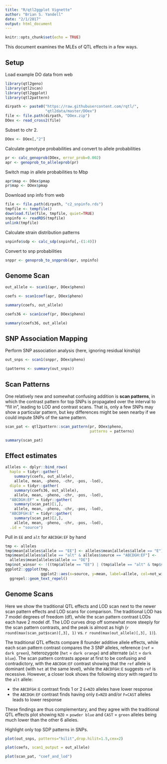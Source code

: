 ```yaml
---
title: "R/qtl2ggplot Vignette"
author: "Brian S. Yandell"
date: "2/1/2017"
output: html_document
---
```


```r
knitr::opts_chunk$set(echo = TRUE)
```

This document examines the MLEs of QTL effects in a few ways.

## Setup

Load example DO data from web

```r
library(qtl2geno)
library(qtl2scan)
library(qtl2ggplot)
library(qtl2pattern)
```

```r
dirpath <- paste0("https://raw.githubusercontent.com/rqtl/",
                  "qtl2data/master/DOex")
file <- file.path(dirpath, "DOex.zip")
DOex <- read_cross2(file)
```

Subset to chr 2.

```r
DOex <- DOex[,"2"]
```

Calculate genotype probabilities and convert to allele probabilities

```r
pr <- calc_genoprob(DOex, error_prob=0.002)
apr <- genoprob_to_alleleprob(pr)
```

Switch map in allele probabilities to Mbp

```r
apr$map <- DOex$pmap
pr$map <- DOex$pmap
```

Download snp info from web

```r
file <- file.path(dirpath, "c2_snpinfo.rds")
tmpfile <- tempfile()
download.file(file, tmpfile, quiet=TRUE)
snpinfo <- readRDS(tmpfile)
unlink(tmpfile)
```

Calculate strain distribution patterns

```r
snpinfo$sdp <- calc_sdp(snpinfo[,-(1:4)])
```

Convert to snp probabilities

```r
snppr <- genoprob_to_snpprob(apr, snpinfo)
```

## Genome Scan

```r
out_allele <- scan1(apr, DOex$pheno)
```

```r
coefs <- scan1coef(apr, DOex$pheno)
```

```r
summary(coefs, out_allele)
```

```r
coefs36 <- scan1coef(pr, DOex$pheno)
```

```r
summary(coefs36, out_allele)
```

## SNP Association Mapping

Perform SNP association analysis (here, ignoring residual kinship)

```r
out_snps <- scan1(snppr, DOex$pheno)
```

```r
(patterns <- summary(out_snps))
```

## Scan Patterns

One relatively new and somewhat confusing addition is **scan patterns**, in which the contrast pattern for top SNPs is propagated over the interval to "fill in", leading to LOD and contrast scans. That is, only a few SNPs may show a particular pattern, but key differences might be seen nearby if we could impute SNPs of the same pattern.

```r
scan_pat <- qtl2pattern::scan_pattern(pr, DOex$pheno, 
                                      patterns = patterns)
```

```r
summary(scan_pat)
```

## Effect estimates

```r
alleles <- dplyr::bind_rows(
  haplo = tidyr::gather(
    summary(coefs, out_allele), 
    allele, mean, -pheno, -chr, -pos, -lod),
  diplo = tidyr::gather(
    summary(coefs36, out_allele), 
    allele, mean, -pheno, -chr, -pos, -lod),
  "ABCDGH:EF" = tidyr::gather(
    summary(scan_pat)[1,],
    allele, mean, -pheno, -chr, -pos, -lod),
  "ABCDFGH:E" = tidyr::gather(
    summary(scan_pat)[2,],
    allele, mean, -pheno, -chr, -pos, -lod),
  .id = "source")
```

Pull in `EE` and `alt` for `ABCDGH:EF` by hand

```r
tmp <- alleles
tmp$mean[alleles$allele == "EE"] <- alleles$mean[alleles$allele == "E"]
tmp$mean[alleles$allele == "alt" & alleles$source == "ABCDGH:EF"] <- 
  alleles$mean[alleles$allele == "DE"]
tmp$not_winsor <- !((tmp$allele == "EE") | (tmp$allele == "alt" & tmp$source == "ABCDGH:EF"))
ggplot2::ggplot(tmp, 
                ggplot2::aes(x=source, y=mean, label=allele, col=not_winsor)) +
  ggrepel::geom_text_repel()
```

## Genome Scans

Here we show the traditional QTL effects and LOD scan next to the newer scan pattern effects and LOD scans for comparison. The traditional LOD has 7 model degrees of freedom (df), while the scan pattern contrast LODs each have 2 model df. The LOD curves drop off somewhat more steeply for the scan pattern contrasts, and the peak is almost as high (`r round(max(scan_pat$scan)[,3], 1)` vs. `r round(max(out_allele)[,3], 1)`).

The traditional QTL effects compare 8 founder additive allele effects, 
while each scan pattern contrast compares the 3 SNP alleles,
reference (`ref` = `dark green`), 
heterozygote (`het` = `dark orange`) and 
alternate (`alt` = `dark blue`).
The scan pattern contrasts appear at first to be confusing and contradictory, with the `ABCDGH:EF` contrast showing that the `ref` allele is dominant (with `het` at the same level), while the `ABCDFGH:E` suggests `ref` is recessive. However, a closer look shows the following story with regard to the `alt` allele:

* the `ABCDFGH:E` contrast finds 1 or 2 `E=NZO` alleles have lower response
* the `ABCDGH:EF` contrast finds having only `E=NZO` and/or `F=CAST` alleles leads to lower response

These findings are thus complementary, and they agree with the traditional QTL effects plot showing `NZO` = `powder blue` and `CAST` = `green` alleles being much lower than the other 6 alleles.

Highlight only top SDP patterns in SNPs.

```r
plot(out_snps, patterns="hilit",drop.hilit=1.5,cex=2)
```

```r
plot(coefs, scan1_output = out_allele)
```

```r
plot(scan_pat, "coef_and_lod")
```

